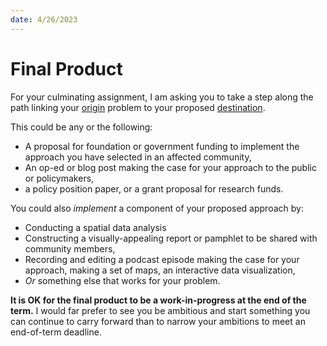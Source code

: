 ```yaml
---
date: 4/26/2023
---
```

# Final Product

For your culminating assignment, I am asking you to take a step along the path linking your 
[origin](assignment-origin.qmd) problem to your proposed [destination](assignment-destination.qmd). 

This could be any or the following:

- A proposal for foundation or government funding to implement the approach you have selected in an affected community,
-  An op-ed or blog post making the case for your approach to the public or policymakers,
-  a policy position paper, or a grant proposal for research funds. 

You could also _implement_ a component of your proposed approach by:

- Conducting a spatial data analysis
- Constructing a visually-appealing report or pamphlet to be shared with community members,
- Recording and editing a podcast episode making the case for your approach, making a set of maps, an interactive data visualization, 
- *Or* something else that works for your problem.

**It is OK for the final product to be a work-in-progress at the end of the term.** I would far prefer to see you be ambitious and start something you can continue to carry forward than to narrow your ambitions to meet an end-of-term deadline. 

